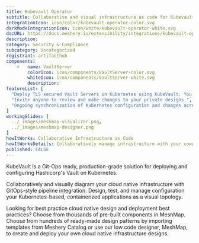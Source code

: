 ```yaml
---
title: Kubevault Operator
subtitle: Collaborative and visual infrastructure as code for Kubevault Operator
integrationIcon: icon/color/kubevault-operator-color.svg
darkModeIntegrationIcon: icon/white/kubevault-operator-white.svg
docURL: https://docs.meshery.io/extensibility/integrations/kubevault-operator
description: 
category: Security & Compliance
subcategory: Uncategorized
registrant: artifacthub
components: 
	-	name: VaultServer
		colorIcon: icon/components/VaultServer-color.svg
		whiteIcon: icon/components/VaultServer-white.svg
		description: 
featureList: [
  "Deploy TLS secured Vault Servers on Kubernetes using KubeVault. You can use cert-manager to manage VaultServer TLS or you can manage TLS with self-signed.",
  "Invite anyone to review and make changes to your private designs.",
  "Ongoing synchronization of Kubernetes configuration and changes across any number of clusters."
]
workingSlides: [
  ../_images/meshmap-visualizer.png,
  ../_images/meshmap-designer.png
]
howItWorks: Collaborative Infrastructure as Code
howItWorksDetails: Collaboratively manage infrastructure with your coworkers synchronously sharing the same designs.
published: FALSE
---
```

<p>
KubeVault is a Git-Ops ready, production-grade solution for deploying and configuring Hashicorp's Vault on Kubernetes.
</p>
<p>
    Collaboratively and visually diagram your cloud native infrastructure with GitOps-style pipeline integration. Design, test, and manage configuration your Kubernetes-based, containerized applications as a visual topology.
</p>
<p>
    Looking for best practice cloud native design and deployment best practices? Choose from thousands of pre-built components in MeshMap. Choose from hundreds of ready-made design patterns by importing templates from Meshery Catalog or use our low code designer, MeshMap, to create and deploy your own cloud native infrastructure designs.
</p>
